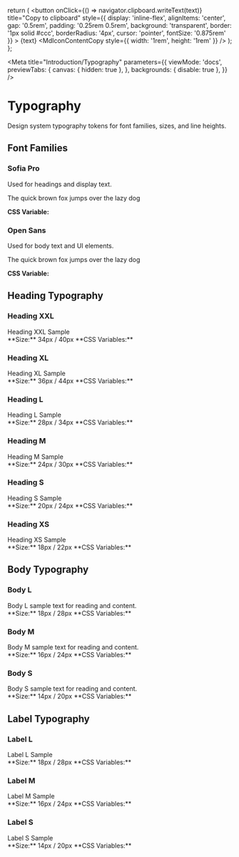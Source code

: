 
  return (
    <button
      onClick={() => navigator.clipboard.writeText(text)}
      title="Copy to clipboard"
      style={{
        display: 'inline-flex',
        alignItems: 'center',
        gap: '0.5rem',
        padding: '0.25rem 0.5rem',
        background: 'transparent',
        border: '1px solid #ccc',
        borderRadius: '4px',
        cursor: 'pointer',
        fontSize: '0.875rem'
      }}
    >
      {text}
      <MdIconContentCopy style={{ width: '1rem', height: '1rem' }} />
    </button>
  );
};

<Meta
  title="Introduction/Typography"
  parameters={{
    viewMode: 'docs',
    previewTabs: {
      canvas: { hidden: true },
    },
    backgrounds: { disable: true },
  }}
/>

# Typography

Design system typography tokens for font families, sizes, and line heights.

## Font Families

### Sofia Pro
Used for headings and display text.

<div style={{ fontFamily: 'var(--md-font-family-sofia-pro)', fontSize: '1.5rem', marginBottom: '1rem' }}>
  The quick brown fox jumps over the lazy dog
</div>

**CSS Variable:** <CopyButton text="--md-font-family-sofia-pro" />

### Open Sans
Used for body text and UI elements.

<div style={{ fontFamily: 'var(--md-font-family-open-sans)', fontSize: '1rem', marginBottom: '1rem' }}>
  The quick brown fox jumps over the lazy dog
</div>

**CSS Variable:** <CopyButton text="--md-font-family-open-sans" />

## Heading Typography

### Heading XXL
<div style={{ 
  fontFamily: 'var(--md-font-family-sofia-pro)',
  fontSize: 'var(--md-typography-heading-xxl-font-size)', 
  lineHeight: 'var(--md-typography-heading-xxl-line-height)',
  marginBottom: '0.5rem'
}}>
  Heading XXL Sample
</div>
**Size:** 34px / 40px  
**CSS Variables:** <CopyButton text="--md-typography-heading-xxl-font-size" /> <CopyButton text="--md-typography-heading-xxl-line-height" />

### Heading XL
<div style={{ 
  fontFamily: 'var(--md-font-family-sofia-pro)',
  fontSize: 'var(--md-typography-heading-xl-font-size)', 
  lineHeight: 'var(--md-typography-heading-xl-line-height)',
  marginBottom: '0.5rem'
}}>
  Heading XL Sample
</div>
**Size:** 36px / 44px  
**CSS Variables:** <CopyButton text="--md-typography-heading-xl-font-size" /> <CopyButton text="--md-typography-heading-xl-line-height" />

### Heading L
<div style={{ 
  fontFamily: 'var(--md-font-family-sofia-pro)',
  fontSize: 'var(--md-typography-heading-l-font-size)', 
  lineHeight: 'var(--md-typography-heading-l-line-height)',
  marginBottom: '0.5rem'
}}>
  Heading L Sample
</div>
**Size:** 28px / 34px  
**CSS Variables:** <CopyButton text="--md-typography-heading-l-font-size" /> <CopyButton text="--md-typography-heading-l-line-height" />

### Heading M
<div style={{ 
  fontFamily: 'var(--md-font-family-sofia-pro)',
  fontSize: 'var(--md-typography-heading-m-font-size)', 
  lineHeight: 'var(--md-typography-heading-m-line-height)',
  marginBottom: '0.5rem'
}}>
  Heading M Sample
</div>
**Size:** 24px / 30px  
**CSS Variables:** <CopyButton text="--md-typography-heading-m-font-size" /> <CopyButton text="--md-typography-heading-m-line-height" />

### Heading S
<div style={{ 
  fontFamily: 'var(--md-font-family-sofia-pro)',
  fontSize: 'var(--md-typography-heading-s-font-size)', 
  lineHeight: 'var(--md-typography-heading-s-line-height)',
  marginBottom: '0.5rem'
}}>
  Heading S Sample
</div>
**Size:** 20px / 24px  
**CSS Variables:** <CopyButton text="--md-typography-heading-s-font-size" /> <CopyButton text="--md-typography-heading-s-line-height" />

### Heading XS
<div style={{ 
  fontFamily: 'var(--md-font-family-sofia-pro)',
  fontSize: 'var(--md-typography-heading-xs-font-size)', 
  lineHeight: 'var(--md-typography-heading-xs-line-height)',
  marginBottom: '0.5rem'
}}>
  Heading XS Sample
</div>
**Size:** 18px / 22px  
**CSS Variables:** <CopyButton text="--md-typography-heading-xs-font-size" /> <CopyButton text="--md-typography-heading-xs-line-height" />

## Body Typography

### Body L
<div style={{ 
  fontFamily: 'var(--md-font-family-open-sans)',
  fontSize: 'var(--md-typography-body-l-font-size)', 
  lineHeight: 'var(--md-typography-body-l-line-height)',
  marginBottom: '0.5rem'
}}>
  Body L sample text for reading and content.
</div>
**Size:** 18px / 28px  
**CSS Variables:** <CopyButton text="--md-typography-body-l-font-size" /> <CopyButton text="--md-typography-body-l-line-height" />

### Body M
<div style={{ 
  fontFamily: 'var(--md-font-family-open-sans)',
  fontSize: 'var(--md-typography-body-m-font-size)', 
  lineHeight: 'var(--md-typography-body-m-line-height)',
  marginBottom: '0.5rem'
}}>
  Body M sample text for reading and content.
</div>
**Size:** 16px / 24px  
**CSS Variables:** <CopyButton text="--md-typography-body-m-font-size" /> <CopyButton text="--md-typography-body-m-line-height" />

### Body S
<div style={{ 
  fontFamily: 'var(--md-font-family-open-sans)',
  fontSize: 'var(--md-typography-body-s-font-size)', 
  lineHeight: 'var(--md-typography-body-s-line-height)',
  marginBottom: '0.5rem'
}}>
  Body S sample text for reading and content.
</div>
**Size:** 14px / 20px  
**CSS Variables:** <CopyButton text="--md-typography-body-s-font-size" /> <CopyButton text="--md-typography-body-s-line-height" />

## Label Typography

### Label L
<div style={{ 
  fontFamily: 'var(--md-font-family-open-sans)',
  fontSize: 'var(--md-typography-label-l-font-size)', 
  lineHeight: 'var(--md-typography-label-l-line-height)',
  fontWeight: '600',
  marginBottom: '0.5rem'
}}>
  Label L Sample
</div>
**Size:** 18px / 28px  
**CSS Variables:** <CopyButton text="--md-typography-label-l-font-size" /> <CopyButton text="--md-typography-label-l-line-height" />

### Label M
<div style={{ 
  fontFamily: 'var(--md-font-family-open-sans)',
  fontSize: 'var(--md-typography-label-m-font-size)', 
  lineHeight: 'var(--md-typography-label-m-line-height)',
  fontWeight: '600',
  marginBottom: '0.5rem'
}}>
  Label M Sample
</div>
**Size:** 16px / 24px  
**CSS Variables:** <CopyButton text="--md-typography-label-m-font-size" /> <CopyButton text="--md-typography-label-m-line-height" />

### Label S
<div style={{ 
  fontFamily: 'var(--md-font-family-open-sans)',
  fontSize: 'var(--md-typography-label-s-font-size)', 
  lineHeight: 'var(--md-typography-label-s-line-height)',
  fontWeight: '600',
  marginBottom: '0.5rem'
}}>
  Label S Sample
</div>
**Size:** 14px / 20px  
**CSS Variables:** <CopyButton text="--md-typography-label-s-font-size" /> <CopyButton text="--md-typography-label-s-line-height" />
